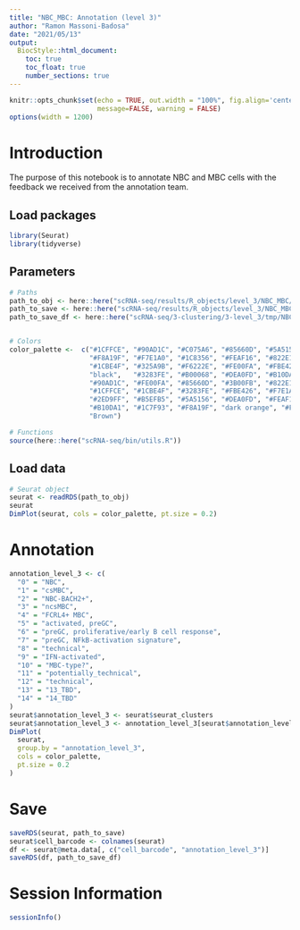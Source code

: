 ```yaml
---
title: "NBC_MBC: Annotation (level 3)"
author: "Ramon Massoni-Badosa"
date: "2021/05/13"
output: 
  BiocStyle::html_document:
    toc: true
    toc_float: true
    number_sections: true
---
```


```r
knitr::opts_chunk$set(echo = TRUE, out.width = "100%", fig.align='center', 
                      message=FALSE, warning = FALSE)
options(width = 1200)
```


# Introduction

The purpose of this notebook is to annotate NBC and MBC cells with the feedback we received from the annotation team.


## Load packages

```r
library(Seurat)
library(tidyverse)
```


## Parameters

```r
# Paths
path_to_obj <- here::here("scRNA-seq/results/R_objects/level_3/NBC_MBC/NBC_MBC_clustered_level_3_with_pre_freeze.rds")
path_to_save <- here::here("scRNA-seq/results/R_objects/level_3/NBC_MBC/NBC_MBC_annotated_level_3.rds")
path_to_save_df <- here::here("scRNA-seq/3-clustering/3-level_3/tmp/NBC_MBC/NBC_MBC_annotation_level_3_df.rds")


# Colors
color_palette <-  c("#1CFFCE", "#90AD1C", "#C075A6", "#85660D", "#5A5156", "#AA0DFE",   
                    "#F8A19F", "#F7E1A0", "#1C8356", "#FEAF16", "#822E1C", "#C4451C",   
                    "#1CBE4F", "#325A9B", "#F6222E", "#FE00FA", "#FBE426", "#16FF32", 
                    "black",   "#3283FE", "#B00068", "#DEA0FD", "#B10DA1", "#E4E1E3",   
                    "#90AD1C", "#FE00FA", "#85660D", "#3B00FB", "#822E1C", "coral2", 
                    "#1CFFCE", "#1CBE4F", "#3283FE", "#FBE426", "#F7E1A0", "#325A9B",   
                    "#2ED9FF", "#B5EFB5", "#5A5156", "#DEA0FD", "#FEAF16", "#683B79",   
                    "#B10DA1", "#1C7F93", "#F8A19F", "dark orange", "#FEAF16", "#FBE426",  
                    "Brown")

# Functions
source(here::here("scRNA-seq/bin/utils.R"))
```


## Load data

```r
# Seurat object
seurat <- readRDS(path_to_obj)
seurat
DimPlot(seurat, cols = color_palette, pt.size = 0.2)
```


# Annotation

```r
annotation_level_3 <- c(
  "0" = "NBC",
  "1" = "csMBC",
  "2" = "NBC-BACH2+",
  "3" = "ncsMBC",
  "4" = "FCRL4+ MBC",
  "5" = "activated, preGC",
  "6" = "preGC, proliferative/early B cell response",
  "7" = "preGC, NFkB-activation signature",
  "8" = "technical",
  "9" = "IFN-activated",
  "10" = "MBC-type?",
  "11" = "potentially_technical",
  "12" = "technical",
  "13" = "13_TBD",
  "14" = "14_TBD"
)
seurat$annotation_level_3 <- seurat$seurat_clusters
seurat$annotation_level_3 <- annotation_level_3[seurat$annotation_level_3]
DimPlot(
  seurat,
  group.by = "annotation_level_3",
  cols = color_palette,
  pt.size = 0.2
)
```


# Save

```r
saveRDS(seurat, path_to_save)
seurat$cell_barcode <- colnames(seurat)
df <- seurat@meta.data[, c("cell_barcode", "annotation_level_3")]
saveRDS(df, path_to_save_df)
```


# Session Information

```r
sessionInfo()
```
